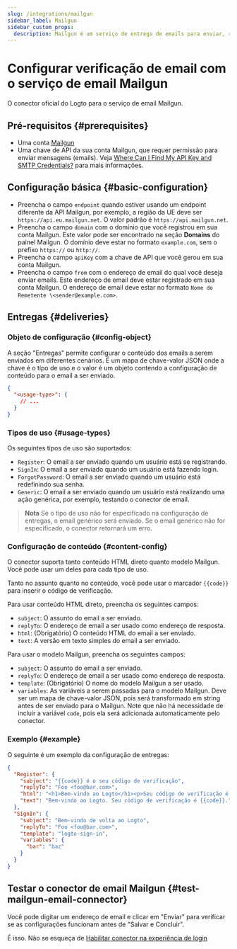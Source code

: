 ```yaml
---
slug: /integrations/mailgun
sidebar_label: Mailgun
sidebar_custom_props:
  description: Mailgun é um serviço de entrega de emails para enviar, receber e rastrear emails.
---
```



# Configurar verificação de email com o serviço de email Mailgun

O conector oficial do Logto para o serviço de email Mailgun.

<GuideTip />

## Pré-requisitos \{#prerequisites}

- Uma conta [Mailgun](https://www.mailgun.com/)
- Uma chave de API da sua conta Mailgun, que requer permissão para enviar mensagens (emails). Veja [Where Can I Find My API Key and SMTP Credentials?](https://help.mailgun.com/hc/en-us/articles/203380100-Where-Can-I-Find-My-API-Key-and-SMTP-Credentials-) para mais informações.

## Configuração básica \{#basic-configuration}

- Preencha o campo `endpoint` quando estiver usando um endpoint diferente da API Mailgun, por exemplo, a região da UE deve ser `https://api.eu.mailgun.net`. O valor padrão é `https://api.mailgun.net`.
- Preencha o campo `domain` com o domínio que você registrou em sua conta Mailgun. Este valor pode ser encontrado na seção **Domains** do painel Mailgun. O domínio deve estar no formato `example.com`, sem o prefixo `https://` ou `http://`.
- Preencha o campo `apiKey` com a chave de API que você gerou em sua conta Mailgun.
- Preencha o campo `from` com o endereço de email do qual você deseja enviar emails. Este endereço de email deve estar registrado em sua conta Mailgun. O endereço de email deve estar no formato `Nome do Remetente \<sender@example.com>`.

## Entregas \{#deliveries}

### Objeto de configuração \{#config-object}

A seção "Entregas" permite configurar o conteúdo dos emails a serem enviados em diferentes cenários. É um mapa de chave-valor JSON onde a chave é o tipo de uso e o valor é um objeto contendo a configuração de conteúdo para o email a ser enviado.

```json
{
  "<usage-type>": {
    // ...
  }
}
```

### Tipos de uso \{#usage-types}

Os seguintes tipos de uso são suportados:

- `Register`: O email a ser enviado quando um usuário está se registrando.
- `SignIn`: O email a ser enviado quando um usuário está fazendo login.
- `ForgotPassword`: O email a ser enviado quando um usuário está redefinindo sua senha.
- `Generic`: O email a ser enviado quando um usuário está realizando uma ação genérica, por exemplo, testando o conector de email.

> **Nota**
> Se o tipo de uso não for especificado na configuração de entregas, o email genérico será enviado. Se o email genérico não for especificado, o conector retornará um erro.

### Configuração de conteúdo \{#content-config}

O conector suporta tanto conteúdo HTML direto quanto modelo Mailgun. Você pode usar um deles para cada tipo de uso.

Tanto no assunto quanto no conteúdo, você pode usar o marcador `{{code}}` para inserir o código de verificação.

Para usar conteúdo HTML direto, preencha os seguintes campos:

- `subject`: O assunto do email a ser enviado.
- `replyTo`: O endereço de email a ser usado como endereço de resposta.
- `html`: (Obrigatório) O conteúdo HTML do email a ser enviado.
- `text`: A versão em texto simples do email a ser enviado.

Para usar o modelo Mailgun, preencha os seguintes campos:

- `subject`: O assunto do email a ser enviado.
- `replyTo`: O endereço de email a ser usado como endereço de resposta.
- `template`: (Obrigatório) O nome do modelo Mailgun a ser usado.
- `variables`: As variáveis a serem passadas para o modelo Mailgun. Deve ser um mapa de chave-valor JSON, pois será transformado em string antes de ser enviado para o Mailgun. Note que não há necessidade de incluir a variável `code`, pois ela será adicionada automaticamente pelo conector.

### Exemplo \{#example}

O seguinte é um exemplo da configuração de entregas:

```json
{
  "Register": {
    "subject": "{{code}} é o seu código de verificação",
    "replyTo": "Foo <foo@bar.com>",
    "html": "<h1>Bem-vindo ao Logto</h1><p>Seu código de verificação é {{code}}.</p>",
    "text": "Bem-vindo ao Logto. Seu código de verificação é {{code}}."
  },
  "SignIn": {
    "subject": "Bem-vindo de volta ao Logto",
    "replyTo": "Foo <foo@bar.com>",
    "template": "logto-sign-in",
    "variables": {
      "bar": "baz"
    }
  }
}
```

## Testar o conector de email Mailgun \{#test-mailgun-email-connector}

Você pode digitar um endereço de email e clicar em "Enviar" para verificar se as configurações funcionam antes de "Salvar e Concluir".

É isso. Não se esqueça de [Habilitar conector na experiência de login](/connectors/email-connectors/#enable-email-sign-up-or-sign-in)
